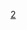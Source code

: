 {{National squad
 | name      = United States Squad 2007 Woman's World Cup
 | bg        = white
 | fg        = #002868
 |bordercolor= #BF0A30
 | country   = 美国
 | team link = 美国国家女子足球队
 | comp link = 2007年国际足协女子世界杯
 | comp      = 2007年国际足协女子世界杯（殿军）
 | gender    = female
 | p1        = {{le|布里恩娜·斯库里|Briana Scurry|斯库里}}
 | p2        = {{le|玛丽安·多尔蒂|Marian Dougherty|达尔米}}
 | p3        = {{le|克里斯蒂·兰波恩|Christie Rampone|兰波恩}}
 | p4        = {{le|凯·怀特希尔|Cat Whitehill|怀特希尔}}
 | p5        = {{le|林德赛·塔普利|Lindsay Tarpley|塔普利}}
 | p6        = {{le|娜塔莎·凯|Natasha Kai|凯}}
 | p7        = {{le|香侬·伯克斯|Shannon Boxx|伯克斯}}
 | p8        = {{le|蒂娜·埃尔森|Tina Ellertson|埃尔森}}
 | p9        = {{le|希瑟·奥莱利|Heather O'Reilly|奥莱利}}
 | p10       = {{le|阿雷·瓦格纳|Aly Wagner|瓦格纳}}
 | p11       = [[卡莉·劳埃德|劳埃德]]
 | p12       = {{le|莱斯利·奥斯本|Leslie Osborne|奥斯本}}
 | p13       = [[克里斯汀·莉莉|莉莉]]&nbsp;（[[队长 (足球)|c]]）
 | p14       = {{le|史蒂芬妮·考克斯|Stephanie Cox|洛佩兹}}
 | p15       = {{le|凯特·马克格拉夫|Kate Markgraf|马克格拉夫}}
 | p16       = {{le|安吉拉·胡科尔斯|Angela Hucles|胡科尔斯}}
 | p17       = {{le|洛里·查努普|Lori Chalupny|查努普}}
 | p18       = [[霍普·索罗|索罗]]
 | p19       = {{le|马茜·乔布森|Marci Jobson|乔布森}}
 | p20       = [[阿比·瓦姆巴赫|瓦姆巴赫]]
 | p21       = {{le|妮可·巴恩哈特|Nicole Barnhart|巴恩哈特}}
 | coach     = {{le|格雷格·莱恩|Greg Ryan|莱恩}}
}}<noinclude>
[[Category:美国国家女子足球队|2]]
</noinclude>